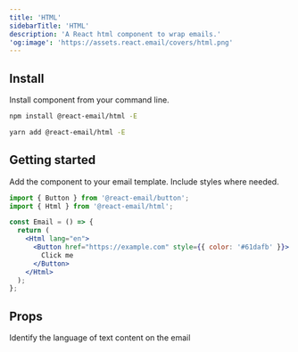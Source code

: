 ```yaml
---
title: 'HTML'
sidebarTitle: 'HTML'
description: 'A React html component to wrap emails.'
'og:image': 'https://assets.react.email/covers/html.png'
---
```



## Install

Install component from your command line.

<CodeGroup>

```sh npm
npm install @react-email/html -E
```

```sh yarn
yarn add @react-email/html -E
```

</CodeGroup>

## Getting started

Add the component to your email template. Include styles where needed.

```jsx
import { Button } from '@react-email/button';
import { Html } from '@react-email/html';

const Email = () => {
  return (
    <Html lang="en">
      <Button href="https://example.com" style={{ color: '#61dafb' }}>
        Click me
      </Button>
    </Html>
  );
};
```

## Props

<ResponseField name="lang" type="string" default="en">
  Identify the language of text content on the email
</ResponseField>

<Support />
